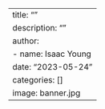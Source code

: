 ---
title: ""
description: ""
author:
  - name: Isaac Young
date: "2023-05-24"
categories: []
image: banner.jpg
---
